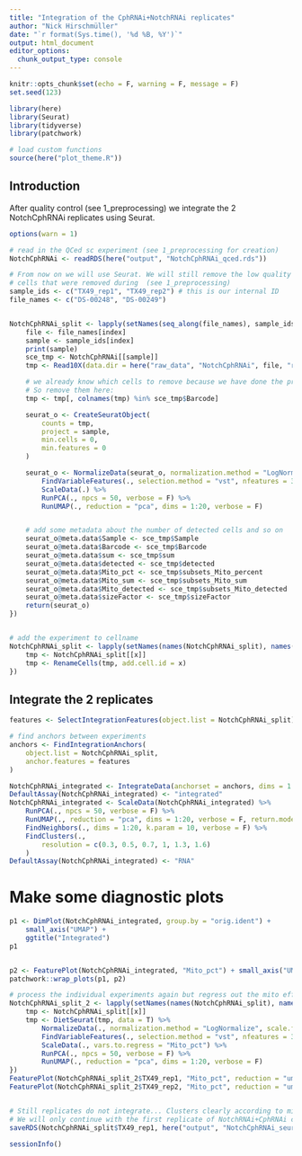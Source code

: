```yaml
---
title: "Integration of the CphRNAi+NotchRNAi replicates"
author: "Nick Hirschmüller"
date: "`r format(Sys.time(), '%d %B, %Y')`"
output: html_document
editor_options: 
  chunk_output_type: console
---
```


```r
knitr::opts_chunk$set(echo = F, warning = F, message = F)
set.seed(123)
```


```r
library(here)
library(Seurat)
library(tidyverse)
library(patchwork)

# load custom functions
source(here("plot_theme.R"))
```


## Introduction
After quality control (see 1_preprocessing) we integrate the 2 NotchCphRNAi replicates using Seurat. 

```r
options(warn = 1)

# read in the QCed sc experiment (see 1_preprocessing for creation)
NotchCphRNAi <- readRDS(here("output", "NotchCphRNAi_qced.rds"))

# From now on we will use Seurat. We will still remove the low quality
# cells that were removed during  (see 1_preprocessing)
sample_ids <- c("TX49_rep1", "TX49_rep2") # this is our internal ID
file_names <- c("DS-00248", "DS-00249")


NotchCphRNAi_split <- lapply(setNames(seq_along(file_names), sample_ids), function(index) {
    file <- file_names[index]
    sample <- sample_ids[index]
    print(sample)
    sce_tmp <- NotchCphRNAi[[sample]]
    tmp <- Read10X(data.dir = here("raw_data", "NotchCphRNAi", file, "raw_feature_bc_matrix"))

    # we already know which cells to remove because we have done the preprocessing before.
    # So remove them here:
    tmp <- tmp[, colnames(tmp) %in% sce_tmp$Barcode]

    seurat_o <- CreateSeuratObject(
        counts = tmp,
        project = sample,
        min.cells = 0,
        min.features = 0
    )

    seurat_o <- NormalizeData(seurat_o, normalization.method = "LogNormalize", scale.factor = 10000) %>%
        FindVariableFeatures(., selection.method = "vst", nfeatures = 3000) %>%
        ScaleData(.) %>%
        RunPCA(., npcs = 50, verbose = F) %>%
        RunUMAP(., reduction = "pca", dims = 1:20, verbose = F)


    # add some metadata about the number of detected cells and so on
    seurat_o@meta.data$Sample <- sce_tmp$Sample
    seurat_o@meta.data$Barcode <- sce_tmp$Barcode
    seurat_o@meta.data$sum <- sce_tmp$sum
    seurat_o@meta.data$detected <- sce_tmp$detected
    seurat_o@meta.data$Mito_pct <- sce_tmp$subsets_Mito_percent
    seurat_o@meta.data$Mito_sum <- sce_tmp$subsets_Mito_sum
    seurat_o@meta.data$Mito_detected <- sce_tmp$subsets_Mito_detected
    seurat_o@meta.data$sizeFactor <- sce_tmp$sizeFactor
    return(seurat_o)
})


# add the experiment to cellname
NotchCphRNAi_split <- lapply(setNames(names(NotchCphRNAi_split), names(NotchCphRNAi_split)), function(x) {
    tmp <- NotchCphRNAi_split[[x]]
    tmp <- RenameCells(tmp, add.cell.id = x)
})
```


## Integrate the 2 replicates
```r
features <- SelectIntegrationFeatures(object.list = NotchCphRNAi_split)

# find anchors between experiments
anchors <- FindIntegrationAnchors(
    object.list = NotchCphRNAi_split,
    anchor.features = features
)

NotchCphRNAi_integrated <- IntegrateData(anchorset = anchors, dims = 1:20)
DefaultAssay(NotchCphRNAi_integrated) <- "integrated"
NotchCphRNAi_integrated <- ScaleData(NotchCphRNAi_integrated) %>%
    RunPCA(., npcs = 50, verbose = F) %>%
    RunUMAP(., reduction = "pca", dims = 1:20, verbose = F, return.model = TRUE) %>%
    FindNeighbors(., dims = 1:20, k.param = 10, verbose = F) %>%
    FindClusters(.,
        resolution = c(0.3, 0.5, 0.7, 1, 1.3, 1.6)
    )
DefaultAssay(NotchCphRNAi_integrated) <- "RNA"
```


# Make some diagnostic plots
```r
p1 <- DimPlot(NotchCphRNAi_integrated, group.by = "orig.ident") +
    small_axis("UMAP") +
    ggtitle("Integrated")
p1


p2 <- FeaturePlot(NotchCphRNAi_integrated, "Mito_pct") + small_axis("UMAP ")
patchwork::wrap_plots(p1, p2)

# process the individual experiments again but regress out the mito effect
NotchCphRNAi_split_2 <- lapply(setNames(names(NotchCphRNAi_split), names(NotchCphRNAi_split)), function(x) {
    tmp <- NotchCphRNAi_split[[x]]
    tmp <- DietSeurat(tmp, data = T) %>%
        NormalizeData(., normalization.method = "LogNormalize", scale.factor = 10000) %>%
        FindVariableFeatures(., selection.method = "vst", nfeatures = 3000) %>%
        ScaleData(., vars.to.regress = "Mito_pct") %>%
        RunPCA(., npcs = 50, verbose = F) %>%
        RunUMAP(., reduction = "pca", dims = 1:20, verbose = F)
})
FeaturePlot(NotchCphRNAi_split_2$TX49_rep1, "Mito_pct", reduction = "umap")
FeaturePlot(NotchCphRNAi_split_2$TX49_rep2, "Mito_pct", reduction = "umap")


# Still replicates do not integrate... Clusters clearly according to mitochondrial content.
# We will only continue with the first replicate of NotchRNAi+CphRNAi condition
saveRDS(NotchCphRNAi_split$TX49_rep1, here("output", "NotchCphRNAi_seurat_TX49_rep1.rds"))
```

```r
sessionInfo()
```




